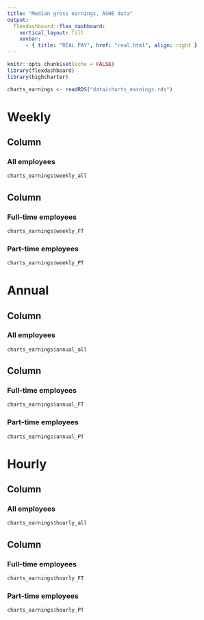 ```yaml
---
title: "Median gross earnings, ASHE data"
output: 
  flexdashboard::flex_dashboard:
    vertical_layout: fill
    navbar: 
      - { title: "REAL PAY", href: "real.html", align: right }
---
```


```r
knitr::opts_chunk$set(echo = FALSE)
library(flexdashboard)
library(highcharter)
```

```r

charts_earnings <- readRDS("data/charts_earnings.rds")

```

# Weekly

## Column

### All employees

```r

charts_earnings$weekly_all

```

## Column {.tabset}

### Full-time employees

```r

charts_earnings$weekly_FT

```

### Part-time employees

```r

charts_earnings$weekly_PT

```

# Annual

## Column

### All employees

```r

charts_earnings$annual_all

```

## Column {.tabset}

### Full-time employees

```r

charts_earnings$annual_FT

```

### Part-time employees

```r

charts_earnings$annual_PT

```

# Hourly

## Column

### All employees

```r

charts_earnings$hourly_all

```

## Column {.tabset}

### Full-time employees

```r

charts_earnings$hourly_FT

```

### Part-time employees

```r

charts_earnings$hourly_PT

```
